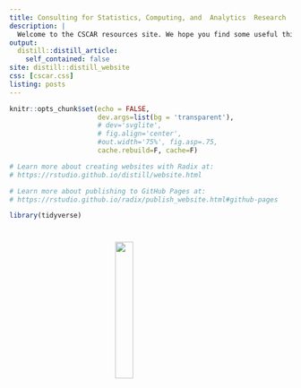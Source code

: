 ```yaml
---
title: Consulting for Statistics, Computing, and  Analytics  Research
description: |
  Welcome to the CSCAR resources site. We hope you find some useful things here!
output:
  distill::distill_article:
    self_contained: false
site: distill::distill_website
css: [cscar.css]
listing: posts
---
```


```r
knitr::opts_chunk$set(echo = FALSE, 
                      dev.args=list(bg = 'transparent'), 
                      # dev='svglite',                                
                      # fig.align='center', 
                      #out.width='75%', fig.asp=.75,                 
                      cache.rebuild=F, cache=F)

# Learn more about creating websites with Radix at:
# https://rstudio.github.io/distill/website.html

# Learn more about publishing to GitHub Pages at:
# https://rstudio.github.io/radix/publish_website.html#github-pages

library(tidyverse)
```

<!-- Add headers to get some spacing -->

#

#

<div style=""><img src="img/signature-vertical-informal.png" style="display:block; margin: 0 auto; width: 25%">
</div>
